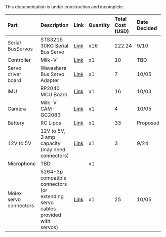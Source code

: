 
<Callout type="warning" emoji="⚠️">
This documentation is under construction and incomplete.
</Callout>


| Part         | Description                                                                   | Link                                                                                                                                             | Quantity | Total Cost (USD) | Date Decided |
|:--           |:--                                                                            |:--                                                                                                                                              |:--       |:--               |:--           |
| Serial BusServos       | STS3215 30KG Serial Bus Servo                                | [Link](https://www.alibaba.com/product-detail/ST3215-Servo-30KG-Serial-Bus-Servo_1600869438006.html?spm=a2700.galleryofferlist.normal_offer.d_title.255913a0RkAWz6&selectedCarrierCode=SEMI_MANAGED_STANDARD@@STANDARD)                | x16      | 222.24              | 9/10         |
| Controller   | Milk-V                                              | [Link](https://milkv.io/duo-s)                                                                                                             | x1       | 10               | TBD          |
| Servo driver board   | Waveshare Bus Servo Adapter | [Link](https://www.waveshare.com/bus-servo-adapter-a.htm)                                                                   | x1       | 7                | 10/05 | 
| IMU          | RP2040 MCU Board                    | [Link](https://www.waveshare.com/rp2040-lcd-1.28.htm)                                 | x1       | 16               | 10/03        |
| Camera | Milk-V CAM-GC2083 | [Link](https://arace.tech/products/milk-v-cam-gc2083)                                                      | x1       |          4        | 10/05          |
| Battery      | RC Lipos                                                                      | [Link](https://www.amazon.com/KBT-1200mAh-Rechargeable-Replacement-Compatible/dp/B0C23Y3VZK?source=ps-sl-shoppingads-lpcontext&ref_=fplfs&smid=A3FKMD6P089KQA&th=1) | x1       | 33 | Proposed     |
| 12V to 5V    | 12V to 5V, 3 amp capacity (may need connectors)                               | [Link](https://www.digikey.com/en/products/detail/dfrobot/DFR0571/9559261?utm_adgroup=&utm_source=google&utm_medium=cpc&utm_campaign=PMax%20Shopping_Product_Low%20ROAS%20Categories&utm_term=&utm_content=&utm_id=go_cmp-20243063506_adg-_ad-__dev-m_ext-_prd-9559261_sig-Cj0KCQjwxsm3BhDrARIsAMtVz6OMuYeF6xr0kLeY_OpvuVUEMmsyxZNsa2Y6567T93VBpmQ31ocUh2kaAkzOEALw_wcB&gad_source=1&gbraid=0AAAAADrbLlgUgtqZiYHKHVpeN-YpI-cro&gclid=Cj0KCQjwxsm3BhDrARIsAMtVz6OMuYeF6xr0kLeY_OpvuVUEMmsyxZNsa2Y6567T93VBpmQ31ocUh2kaAkzOEALw_wcB) | x1       | 3                | 9/24         |
| Microphone   | TBD                                                                  |                                                                                                                                                  | x1       |                  |              |
| Molex servo connectors | 5264-3p compatible connectors (or extending servo cables provided with servos) | [Link](https://www.amazon.com/Keszoox-Compatible-Connector-Pre-Crimped-KS-MX5264/dp/B0DCZ43FFC) | x1       | 25             | 10/05         |
